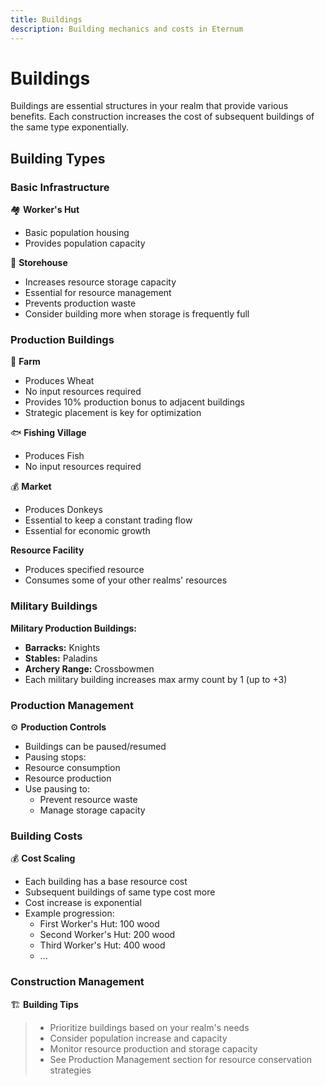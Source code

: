 ```yaml
---
title: Buildings
description: Building mechanics and costs in Eternum
---
```


# Buildings

Buildings are essential structures in your realm that provide various benefits. Each construction increases the cost of
subsequent buildings of the same type exponentially.

## Building Types

### Basic Infrastructure

🏘️ **Worker's Hut**

- Basic population housing
- Provides population capacity

🏪 **Storehouse**

- Increases resource storage capacity
- Essential for resource management
- Prevents production waste
- Consider building more when storage is frequently full

### Production Buildings

🌾 **Farm**

- Produces Wheat
- No input resources required
- Provides 10% production bonus to adjacent buildings
- Strategic placement is key for optimization

🐟 **Fishing Village**

- Produces Fish
- No input resources required

💰 **Market**

- Produces Donkeys
- Essential to keep a constant trading flow
- Essential for economic growth

**Resource Facility**

- Produces specified resource
- Consumes some of your other realms' resources

### Military Buildings

**Military Production Buildings:**

- **Barracks:** Knights
- **Stables:** Paladins
- **Archery Range:** Crossbowmen
- Each military building increases max army count by 1 (up to +3)

### Production Management

⚙️ **Production Controls**

- Buildings can be paused/resumed
- Pausing stops:
- Resource consumption
- Resource production
- Use pausing to:
  - Prevent resource waste
  - Manage storage capacity

### Building Costs

💰 **Cost Scaling**

- Each building has a base resource cost
- Subsequent buildings of same type cost more
- Cost increase is exponential
- Example progression:
  - First Worker's Hut: 100 wood
  - Second Worker's Hut: 200 wood
  - Third Worker's Hut: 400 wood
  - ...

### Construction Management

🏗️ **Building Tips**

> - Prioritize buildings based on your realm's needs
> - Consider population increase and capacity
> - Monitor resource production and storage capacity
> - See Production Management section for resource conservation strategies
